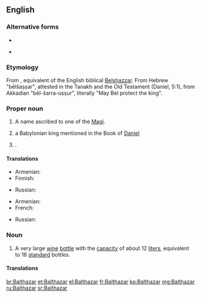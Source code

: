 ==English==

===Alternative forms===
* {{l|en|Balthasar}}
* {{l|en|Belshazzar}} {{gloss|only the “Babylonian king” sense}}

===Etymology===
From {{etyl|la|en}} {{term|Balthasar|lang=la}}, equivalent of the English biblical [[Belshazzar]].  From Hebrew "bēlšaṣṣar", attested in the Tanakh and the Old Testament (Daniel, 5:1), from Akkadian "bēl-šarra-uṣṣur", literally "May Bel protect the king".

===Proper noun===
{{en-proper noun}}

# A name ascribed to one of the [[Magi]].
# {{cx|Biblical character|lang=en}} a Babylonian king mentioned in the Book of [[Daniel]]
# {{given name|male|from=Persian}}.

====Translations====
{{trans-top|one of the Magi}}
* Armenian: {{t|hy|Բաղդասար|sc=Armn}}
* Finnish: {{t|fi|Balthasar}}
{{trans-mid}}
* Russian: {{t|ru|Бальтаза́р|sc=Cyrl}}
{{trans-bottom}}
{{trans-top|Babylonian king}}
* Armenian: {{t|hy|Բաղդասար|sc=Armn}}
* French: {{t+|fr|Balthazar}}
{{trans-mid}}
* Russian: {{t+|ru|Валтаса́р|sc=Cyrl}}
{{trans-bottom}}
{{trans-top|male given name}}
{{trans-mid}}
{{trans-bottom}}

===Noun===
{{en-noun}}

# A very large [[wine]] [[bottle]] with the [[capacity]] of about 12 [[liter]]s, equivalent to 16 [[standard]] bottles.

====Translations====
{{trans-top|very large wine bottle}}
{{trans-mid}}
{{trans-bottom}}

[[br:Balthazar]]
[[et:Balthazar]]
[[el:Balthazar]]
[[fr:Balthazar]]
[[ko:Balthazar]]
[[mg:Balthazar]]
[[ru:Balthazar]]
[[sr:Balthazar]]